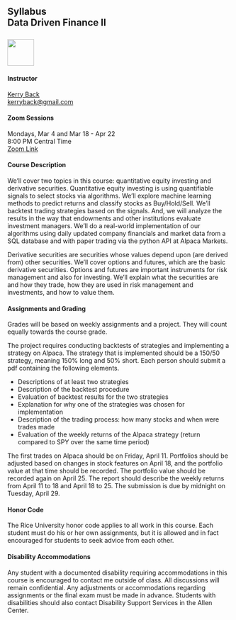 ## Syllabus<br>Data Driven Finance II <br><br>![](RiceBusiness-transparent-logo-sm.png){height="60"}


#### Instructor

[Kerry Back](http://kerryback.com)
<br>
<a href="mailto:kerryback@gmail.com">kerryback@gmail.com</a>

#### Zoom Sessions

Mondays, Mar 4 and Mar 18 - Apr 22<br>
8:00 PM Central Time<br>
[Zoom Link](https://jgsb.zoom.us/j/93492021999?pwd=d21iQ2c1U1pXbGxxYlh4L2w1bFpRUT09)


#### Course Description

We'll cover two topics in this course: quantitative equity investing and derivative securities.  Quantitative equity investing is using quantifiable signals to select stocks via algorithms.  We'll explore machine learning methods to predict returns and classify stocks as Buy/Hold/Sell.  We'll backtest trading strategies based on the signals.  And, we will analyze the results in the way that endowments and other institutions evaluate investment managers.  We'll do a real-world implementation of our algorithms using daily updated company financials and market data from a SQL database and with paper trading via the python API at Alpaca Markets.

Derivative securities are securities whose values depend upon (are derived from) other securities.  We'll cover options and futures, which are the basic derivative securities.  Options and futures are important instruments for risk management and also for investing.  We'll explain what the securities are and how they trade, how they are used in risk management and investments, and how to value them.  

#### Assignments and Grading

Grades will be based on weekly assignments and a project.  They will count equally towards the course grade.  

The project requires conducting backtests of strategies and implementing a strategy on Alpaca.  The strategy that is implemented should be a 150/50 strategy, meaning 150% long and 50% short.  Each person should submit a pdf containing the following elements.  

 - Descriptions of at least two strategies 
 - Description of the backtest procedure
 - Evaluation of backtest results for the two strategies 
 - Explanation for why one of the strategies was chosen for implementation
- Description of the trading process: how many stocks and when were trades made
- Evaluation of the weekly returns of the Alpaca strategy (return compared to SPY over the same time period)

The first trades on Alpaca should be on Friday, April 11.  Portfolios should be adjusted based on changes in stock features on April 18, and the portfolio value at that time should be recorded.  The portfolio value should be recorded again on April 25.  The report should describe the weekly returns from April 11 to 18 and April 18 to 25.
The submission is due by midnight on Tuesday, April 29.  

#### Honor Code

The Rice University honor code applies to all work in this course.  Each student must do his or her own assignments, but it is allowed and in fact encouraged for students to seek advice from each other. 

#### Disability Accommodations

Any student with a documented disability requiring accommodations in this course is encouraged to
contact me outside of class. All discussions will remain confidential. Any adjustments or accommodations
regarding assignments or the final exam must be made in advance. Students with disabilities
should also contact Disability Support Services in the Allen Center.





